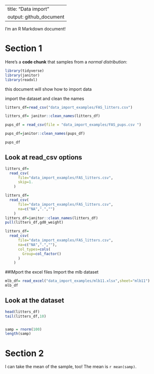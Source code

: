 


---
title: "Data import"
output: github_document
---

I'm an R Markdown document! 

# Section 1

Here's a **code chunk** that samples from 
a _normal distribution_:

```r
library(tidyverse)
library(janitor)
library(readxl)
```

this document will show how to import data

import the dataset and clean the names
```r
litters_df=read_csv("data_import_examples/FAS_litters.csv")

litters_df= janitor::clean_names(litters_df)
```
```r
pups_df = read_csv(file = "data_import_examples/FAS_pups.csv ")

pups_df=janitor::clean_names(pups_df)

pups_df
```
## Look at read_csv options
```r
litters_df=
  read_csv(
      file="data_import_examples/FAS_litters.csv",
      skip=1. 
    )
```


```r
litters_df=
  read_csv(
      file="data_import_examples/FAS_litters.csv",
      na=c("NA",".","")
    )
litters_df=janitor::clean_names(litters_df)
pull(litters_df,gd0_weight)
```

```r
litters_df=
  read_csv(
      file="data_import_examples/FAS_litters.csv",
      na=c("NA",".",""),
      col_types=cols(
        Group=col_factor()
      )
    )
```




##IMport the excel files
Import the mlb dataset
```r
mlb_df= read_excel("data_import_examples/mlb11.xlsx",sheet="mlb11")
mlb_df
```

## Look at the dataset
```r
head(litters_df)
tail(litters_df,10)
```

```r

```


```r
samp = rnorm(100)
length(samp)
```




# Section 2

I can take the mean of the sample, too!
The mean is `r mean(samp)`.